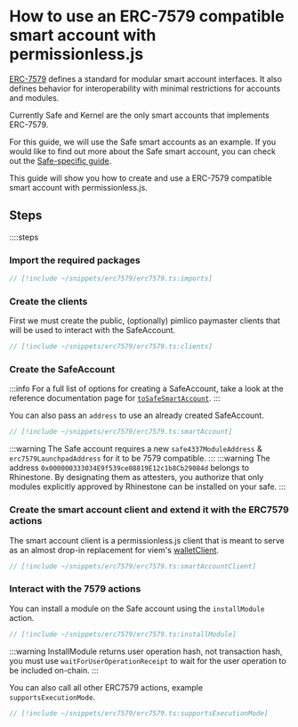 
<VersionWarning version="0.2" />

# How to use an ERC-7579 compatible smart account with permissionless.js

[ERC-7579](https://eips.ethereum.org/EIPS/eip-7579) defines a standard for modular smart account interfaces. It also defines behavior for interoperability with minimal restrictions for accounts and modules.

Currently Safe and Kernel are the only smart accounts that implements ERC-7579.

For this guide, we will use the Safe smart accounts as an example. If you would like to find out more about the Safe smart account, you can check out the [Safe-specific guide](/permissionless/accounts/use-safe-account).

This guide will show you how to create and use a ERC-7579 compatible smart account with permissionless.js.

## Steps

::::steps

### Import the required packages

```ts
// [!include ~/snippets/erc7579/erc7579.ts:imports]
```

### Create the clients

First we must create the public, (optionally) pimlico paymaster clients that will be used to interact with the SafeAccount.

```ts
// [!include ~/snippets/erc7579/erc7579.ts:clients]
```

### Create the SafeAccount

:::info
For a full list of options for creating a SafeAccount, take a look at the reference documentation page for [`toSafeSmartAccount`](/permissionless/reference/accounts/toSafeSmartAccount).
:::

You can also pass an `address` to use an already created SafeAccount.

```ts
// [!include ~/snippets/erc7579/erc7579.ts:smartAccount]
```

:::warning
The Safe account requires a new `safe4337ModuleAddress` & `erc7579LaunchpadAddress` for it to be 7579 compatible.
:::
:::warning
The address `0x000000333034E9f539ce08819E12c1b8Cb29084d` belongs to Rhinestone. By designating them as attesters, you authorize that only modules explicitly approved by Rhinestone can be installed on your safe.
:::

### Create the smart account client and extend it with the ERC7579 actions

The smart account client is a permissionless.js client that is meant to serve as an almost drop-in replacement for viem's [walletClient](https://viem.sh/docs/clients/wallet.html).

```ts
// [!include ~/snippets/erc7579/erc7579.ts:smartAccountClient]
```

### Interact with the 7579 actions

You can install a module on the Safe account using the `installModule` action.

```ts
// [!include ~/snippets/erc7579/erc7579.ts:installModule]
```

:::warning
InstallModule returns user operation hash, not transaction hash, you must use `waitForUserOperationReceipt` to wait for the user operation to be included on-chain.
:::

You can also call all other ERC7579 actions, example `supportsExecutionMode`.

```ts
// [!include ~/snippets/erc7579/erc7579.ts:supportsExecutionMode]
```
